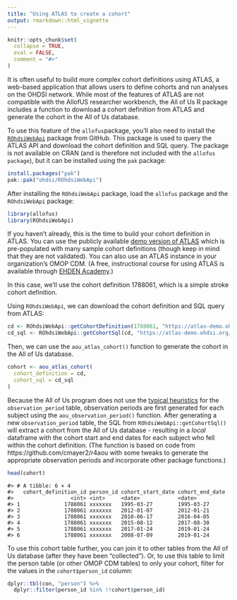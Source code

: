 ```yaml
---
title: "Using ATLAS to create a cohort"
output: rmarkdown::html_vignette
---
```


```r
knitr::opts_chunk$set(
  collapse = TRUE,
  eval = FALSE,
  comment = "#>"
)
```

It is often useful to build more complex cohort definitions using ATLAS, a web-based application that allows users to define cohorts and run analyses on the OHDSI network. While most of the features of ATLAS are not compatible with the AllofUS researcher workbench, the All of Us R package includes a 
function to download a cohort definition from ATLAS and generate the cohort in the All of Us database.

To use this feature of the `allofus `package, you'll also need to install the [`ROhdsiWebApi`](https://github.com/OHDSI/ROhdsiWebApi) package from GitHub. This package is used to query the ATLAS API and download the cohort definition and SQL query. The package is not available on CRAN (and is therefore not included with the `allofus package`), but it can be installed using the `pak` package:

```r
install.packages("pak")
pak::pak("ohdsi/ROhdsiWebApi")
```

After installing the `ROhdsiWebApi` package, load the `allofus` package and the `ROhdsiWebApi` package:

```r
library(allofus)
library(ROhdsiWebApi)
```

If you haven't already, this is the time to build your cohort definition in ATLAS. You can use the publicly available [demo version of ATLAS](https://atlas-demo.ohdsi.org) which is pre-populated with many sample cohort definitions (though keep in mind that they are not validated). You can also use an ATLAS instance
in your organization's OMOP CDM. (A free, instructional course for using ATLAS is available through [EHDEN Academy](https://academy.ehden.eu/).)

In this case, we'll use the cohort definition 1788061, which is a simple stroke cohort definition.

Using `ROhdsiWebApi`, we can download the cohort definition and SQL query from ATLAS:

```r
cd <- ROhdsiWebApi::getCohortDefinition(1788061, "https://atlas-demo.ohdsi.org/WebAPI")
cd_sql <- ROhdsiWebApi::getCohortSql(cd, "https://atlas-demo.ohdsi.org/WebAPI")
```

Then, we can use the `aou_atlas_cohort()` function to generate the cohort in the All of Us database.

```r
cohort <- aou_atlas_cohort(
  cohort_definition = cd,
  cohort_sql = cd_sql
)
```

Because the All of Us program does not use the [typical heuristics](https://ohdsi.github.io/CommonDataModel/ehrObsPeriods.html) for the `observation_period` table, observation periods are first generated for each subject using the `aou_observation_period()` function. After generating a new `observation_period` table, the SQL from `ROhdsiWebApi::getCohortSql()` will extract a cohort from the All of Us database - resulting in a *local* dataframe with the cohort start and end dates for each subject who fell within the cohort definition. (The function is based on code from https://github.com/cmayer2/r4aou with some tweaks to generate the appropriate observation periods and incorporate other package functions.)

```r
head(cohort)
```
```
#> # A tibble: 6 × 4
#>   cohort_definition_id person_id cohort_start_date cohort_end_date
#>                  <int> <int>     <date>            <date>         
#> 1              1788061 xxxxxxx   1995-03-27        1995-03-27     
#> 2              1788061 xxxxxxx   2012-01-07        2012-01-21     
#> 3              1788061 xxxxxxx   2010-06-17        2016-04-05     
#> 4              1788061 xxxxxxx   2015-08-12        2017-08-30     
#> 5              1788061 xxxxxxx   2017-01-24        2019-01-24     
#> 6              1788061 xxxxxxx   2008-07-09        2019-01-24
```

To use this cohort table further, you can join it to other tables from the All of Us database (after they have been "collected"). Or, 
to use this table to limit the person table (or other OMOP CDM tables) to only your cohort, filter for the values in the `cohort$person_id` column:

```r
dplyr::tbl(con, "person") %>%
  dplyr::filter(person_id %in% !!cohort$person_id)
```
